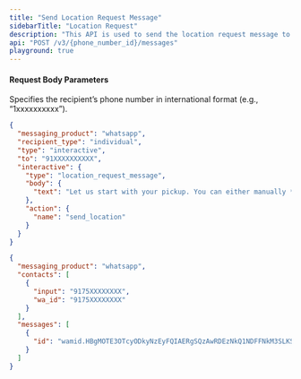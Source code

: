 ```yaml
---
title: "Send Location Request Message"
sidebarTitle: "Location Request"
description: "This API is used to send the location request message to the end user."
api: "POST /v3/{phone_number_id}/messages"
playground: true
---
```


#### Request Body Parameters

<ParamField path="phone_number_id" type="string" required>
  Specifies the recipient’s phone number in international format (e.g.,
  “1xxxxxxxxxx”).
</ParamField>

<CodeGroup>

```json SampleRequest.json
{
  "messaging_product": "whatsapp",
  "recipient_type": "individual",
  "type": "interactive",
  "to": "91XXXXXXXXXX",
  "interactive": {
    "type": "location_request_message",
    "body": {
      "text": "Let us start with your pickup. You can either manually *enter an address* or *share your current location*."
    },
    "action": {
      "name": "send_location"
    }
  }
}
```

```json SampleResponse.json
{
  "messaging_product": "whatsapp",
  "contacts": [
    {
      "input": "9175XXXXXXXX",
      "wa_id": "9175XXXXXXXX"
    }
  ],
  "messages": [
    {
      "id": "wamid.HBgMOTE3OTcyODkyNzEyFQIAERgSQzAwRDEzNkQ1NDFFNkM3SLKSA=="
    }
  ]
}
```

</CodeGroup>
